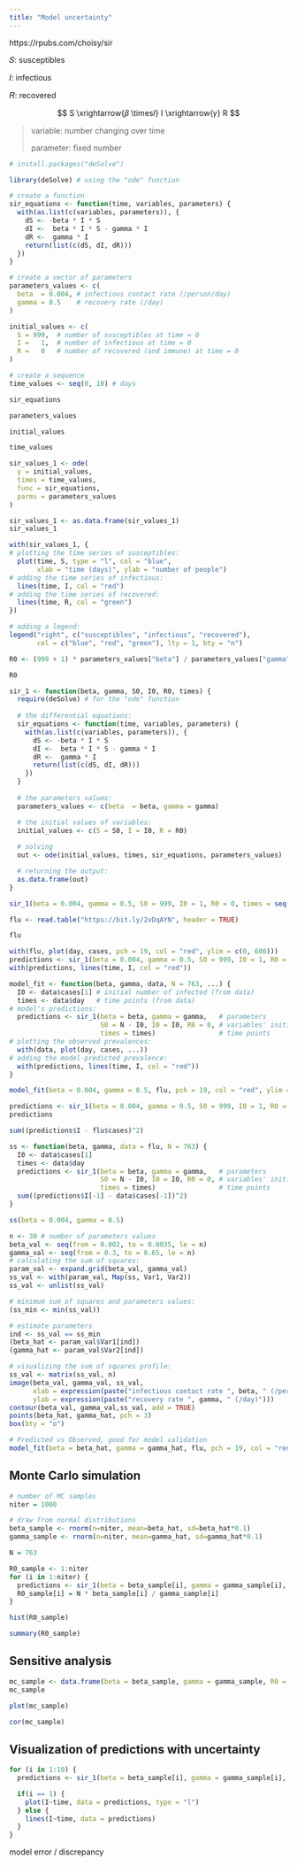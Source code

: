```yaml
---
title: "Model uncertainty"
---
```


https://rpubs.com/choisy/sir

𝑆: susceptibles

𝐼: infectious

𝑅: recovered

$$
S \xrightarrow{𝛽 \times𝐼} I \xrightarrow{𝛾} R
$$

> variable: number changing over time
>
> parameter: fixed number

```r
# install.packages("deSolve")
```

```r
library(deSolve) # using the "ode" function
```

```r
# create a function
sir_equations <- function(time, variables, parameters) {
  with(as.list(c(variables, parameters)), {
    dS <- -beta * I * S
    dI <-  beta * I * S - gamma * I
    dR <-  gamma * I
    return(list(c(dS, dI, dR)))
  })
}
```

```r
# create a vector of parameters
parameters_values <- c(
  beta  = 0.004, # infectious contact rate (/person/day)
  gamma = 0.5    # recovery rate (/day)
)
```

```r
initial_values <- c(
  S = 999,  # number of susceptibles at time = 0
  I =   1,  # number of infectious at time = 0
  R =   0   # number of recovered (and immune) at time = 0
)
```

```r
# create a sequence
time_values <- seq(0, 10) # days
```

```r
sir_equations
```

```r
parameters_values
```

```r
initial_values
```

```r
time_values
```

```r
sir_values_1 <- ode(
  y = initial_values,
  times = time_values,
  func = sir_equations,
  parms = parameters_values 
)
```

```r
sir_values_1 <- as.data.frame(sir_values_1)
sir_values_1
```

```r
with(sir_values_1, {
# plotting the time series of susceptibles:
  plot(time, S, type = "l", col = "blue",
       xlab = "time (days)", ylab = "number of people")
# adding the time series of infectious:
  lines(time, I, col = "red")
# adding the time series of recovered:
  lines(time, R, col = "green")
})

# adding a legend:
legend("right", c("susceptibles", "infectious", "recovered"),
       col = c("blue", "red", "green"), lty = 1, bty = "n")
```

```r
R0 <- (999 + 1) * parameters_values["beta"] / parameters_values["gamma"]

R0
```

```r
sir_1 <- function(beta, gamma, S0, I0, R0, times) {
  require(deSolve) # for the "ode" function
  
  # the differential equations:
  sir_equations <- function(time, variables, parameters) {
    with(as.list(c(variables, parameters)), {
      dS <- -beta * I * S
      dI <-  beta * I * S - gamma * I
      dR <-  gamma * I
      return(list(c(dS, dI, dR)))
    })
  }
  
  # the parameters values:
  parameters_values <- c(beta  = beta, gamma = gamma)

  # the initial values of variables:
  initial_values <- c(S = S0, I = I0, R = R0)
  
  # solving
  out <- ode(initial_values, times, sir_equations, parameters_values)

  # returning the output:
  as.data.frame(out)
}
```

```r
sir_1(beta = 0.004, gamma = 0.5, S0 = 999, I0 = 1, R0 = 0, times = seq(0, 10))
```

```r
flu <- read.table("https://bit.ly/2vDqAYN", header = TRUE)

flu
```

```r
with(flu, plot(day, cases, pch = 19, col = "red", ylim = c(0, 600)))
predictions <- sir_1(beta = 0.004, gamma = 0.5, S0 = 999, I0 = 1, R0 = 0, times = flu$day)
with(predictions, lines(time, I, col = "red"))
```

```r
model_fit <- function(beta, gamma, data, N = 763, ...) {
  I0 <- data$cases[1] # initial number of infected (from data)
  times <- data$day   # time points (from data)
# model's predictions:
  predictions <- sir_1(beta = beta, gamma = gamma,   # parameters
                       S0 = N - I0, I0 = I0, R0 = 0, # variables' initial values
                       times = times)                # time points
# plotting the observed prevalences:
  with(data, plot(day, cases, ...))
# adding the model-predicted prevalence:
  with(predictions, lines(time, I, col = "red"))
}
```

```r
model_fit(beta = 0.004, gamma = 0.5, flu, pch = 19, col = "red", ylim = c(0, 600))
```

```r
predictions <- sir_1(beta = 0.004, gamma = 0.5, S0 = 999, I0 = 1, R0 = 0, times = flu$day)
predictions
```

```r
sum((predictions$I - flu$cases)^2)
```

```r
ss <- function(beta, gamma, data = flu, N = 763) {
  I0 <- data$cases[1]
  times <- data$day
  predictions <- sir_1(beta = beta, gamma = gamma,   # parameters
                       S0 = N - I0, I0 = I0, R0 = 0, # variables' initial values
                       times = times)                # time points
  sum((predictions$I[-1] - data$cases[-1])^2)
}
```

```r
ss(beta = 0.004, gamma = 0.5)
```

```r
n <- 30 # number of parameters values
beta_val <- seq(from = 0.002, to = 0.0035, le = n)
gamma_val <- seq(from = 0.3, to = 0.65, le = n)
# calculating the sum of squares:
param_val <- expand.grid(beta_val, gamma_val)
ss_val <- with(param_val, Map(ss, Var1, Var2))
ss_val <- unlist(ss_val)

# minimum sum of squares and parameters values:
(ss_min <- min(ss_val))
```

```r
# estimate parameters
ind <- ss_val == ss_min
(beta_hat <- param_val$Var1[ind])
(gamma_hat <- param_val$Var2[ind])
```

```r
# visualizing the sum of squares profile:
ss_val <- matrix(ss_val, n)
image(beta_val, gamma_val, ss_val,
      xlab = expression(paste("infectious contact rate ", beta, " (/person/day)")),
      ylab = expression(paste("recovery rate ", gamma, " (/day)")))
contour(beta_val, gamma_val,ss_val, add = TRUE)
points(beta_hat, gamma_hat, pch = 3)
box(bty = "o")
```

```r
# Predicted vs Observed, good for model validation
model_fit(beta = beta_hat, gamma = gamma_hat, flu, pch = 19, col = "red", ylim = c(0, 600))
```

## Monte Carlo simulation

```r
# number of MC samples
niter = 1000

# draw from normal distributions
beta_sample <- rnorm(n=niter, mean=beta_hat, sd=beta_hat*0.1)
gamma_sample <- rnorm(n=niter, mean=gamma_hat, sd=gamma_hat*0.1)
```

```r
N = 763

R0_sample <- 1:niter
for (i in 1:niter) {
  predictions <- sir_1(beta = beta_sample[i], gamma = gamma_sample[i], S0 = N - 1, I0 = 1, R0 = 0, times = flu$day)
  R0_sample[i] = N * beta_sample[i] / gamma_sample[i]
}
```

```r
hist(R0_sample)
```


```r
summary(R0_sample)
```

## Sensitive analysis

```r
mc_sample <- data.frame(beta = beta_sample, gamma = gamma_sample, R0 = R0_sample)
mc_sample
```

```r
plot(mc_sample)
```

```r
cor(mc_sample)
```

## Visualization of predictions with uncertainty

```r
for (i in 1:10) {
  predictions <- sir_1(beta = beta_sample[i], gamma = gamma_sample[i], S0 = N - 1, I0 = 1, R0 = 0, times = flu$day)

  if(i == 1) {
    plot(I~time, data = predictions, type = "l")
  } else {
    lines(I~time, data = predictions)
  }
}
```
























model error / discrepancy
